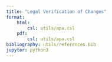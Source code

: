 ```yaml
---
title: "Legal Verification of Changes"
format: 
    html:
        csl: utils/apa.csl
    pdf:
        csl: utils/apa.csl
bibliography: utils/references.bib
jupyter: python3
---
```


